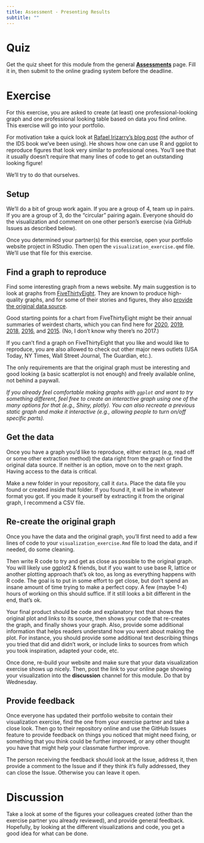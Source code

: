```yaml
---
title: Assessment - Presenting Results
subtitle: ""
---
```



# Quiz

Get the quiz sheet for this module from the general [__Assessments__](../../courseinfo/Course_Assessments.qmd) page. Fill it in, then submit to the online grading system before the deadline. 


# Exercise

For this exercise, you are asked to create (at least) one professional-looking graph and one professional looking table based on data you find online. This exercise will go into your portfolio.

For motivation take a quick look at [Rafael Irizarry's blog post](https://simplystatistics.org/posts/2019-08-28-you-can-replicate-almost-any-plot-with-ggplot2/) (the author of the IDS book we've been using). He shows how one can use R and ggplot to reproduce figures that look very similar to professional ones. You'll see that it usually doesn't require that many lines of code to get an outstanding looking figure!

We'll try to do that ourselves.


## Setup

We'll do a bit of group work again. If you are a group of 4, team up in pairs. If you are a group of 3, do the "circular" pairing again. Everyone should do the visualization and comment on one other person's exercise (via GitHub Issues as described below).

Once you determined your partner(s) for this exercise, open your portfolio website project in RStudio. Then open the `visualization_exercise.qmd` file. We'll use that file for this exercise.



## Find a graph to reproduce

Find some interesting graph from a news website. My main suggestion is to look at graphs from [FiveThirtyEight](https://fivethirtyeight.com/). They are known to produce high-quality graphs, and for some of their stories and figures, they also [provide the original data source](https://data.fivethirtyeight.com/).

Good starting points for a chart from FiveThirtyEight might be their annual summaries of weirdest charts, which you can find here for [2020](https://fivethirtyeight.com/features/the-40-weirdest-and-best-charts-we-made-in-2020/), [2019](https://fivethirtyeight.com/features/the-56-best-and-weirdest-charts-we-made-in-2019/), [2018](https://fivethirtyeight.com/features/the-45-best-and-weirdest-charts-we-made-in-2018/), [2016](https://fivethirtyeight.com/features/the-52-best-and-weirdest-charts-we-made-in-2016/), and [2015](https://fivethirtyeight.com/features/our-47-weirdest-charts-from-2015/). (No, I don't know why there's no 2017.) 

If you can't find a graph on FiveThirtyEight that you like and would like to reproduce, you are also allowed to check out other major news outlets (USA Today, NY Times, Wall Street Journal, The Guardian, etc.). 

The only requirements are that the original graph must be interesting and good looking (a basic scatterplot is not enough) and freely available online, not behind a paywall.

_If you already feel comfortable making graphs with `ggplot` and want to try something different, feel free to create an interactive graph using one of the many options for that (e.g., Shiny, plotly). You can also recreate a previous static graph and make it interactive (e.g., allowing people to turn on/off specific parts)._


## Get the data

Once you have a graph you'd like to reproduce, either extract (e.g, read off or some other extraction method) the data right from the graph or find the original data source. If neither is an option, move on to the next graph. Having access to the data is critical.

Make a new folder in your repository, call it `data`. Place the data file you found or created inside that folder. If you found it, it will be in whatever format you got. If you made it yourself by extracting it from the original graph, I recommend a CSV file. 


## Re-create the original graph

Once you have the data and the original graph, you'll first need to add a few lines of code to your `visualization_exercise.Rmd` file to load the data, and if needed, do some cleaning. 

Then write R code to try and get as close as possible to the original graph. You will likely use ggplot2 & friends, but if you want to use base R, lattice or another plotting approach that's ok too, as long as everything happens with R code. The goal is to put in some effort to get close, but don't spend an insane amount of time trying to make a perfect copy. A few (maybe 1-4) hours of working on this should suffice. If it still looks a bit different in the end, that's ok. 

Your final product should be code and explanatory text that shows the original plot and links to its source, then shows your code that re-creates the graph, and finally shows your graph. Also, provide some additional information that helps readers understand how you went about making the plot. For instance, you should provide some additional text describing things you tried that did and didn't work, or include links to sources from which you took inspiration, adapted your code, etc. 

Once done, re-build your website and make sure that your data visualization exercise shows up nicely. Then, post the link to your online page showing your visualization into the **discussion** channel for this module. Do that by Wednesday.


## Provide feedback

Once everyone has updated their portfolio website to contain their visualization exercise, find the one from your exercise partner and take a close look. Then go to their repository online and use the GitHub Issues feature to provide feedback on things you noticed that might need fixing, or something that you think could be further improved, or any other thought you have that might help your classmate further improve. 

The person receiving the feedback should look at the Issue, address it, then provide a comment to the Issue and if they think it's fully addressed, they can close the Issue. Otherwise you can leave it open.



# Discussion

Take a look at some of the figures your colleagues created (other than the exercise partner you already reviewed), and provide general feedback. 
Hopefully, by looking at the different visualizations and code, you get a good idea for what can be done.



